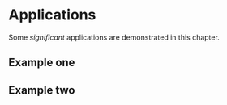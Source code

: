 # Applications

Some _significant_ applications are demonstrated in this chapter.

## Example one




## Example two
